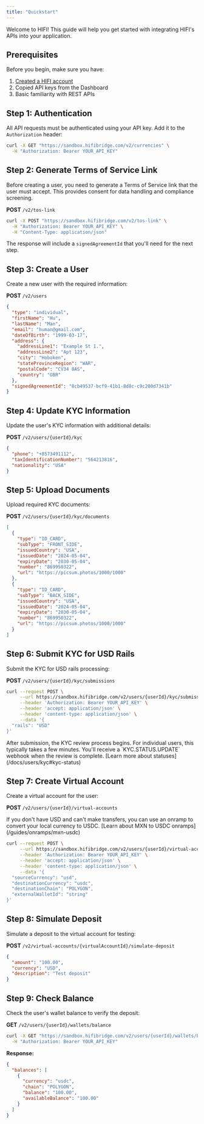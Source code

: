 ```yaml
---
title: "Quickstart"
---
```


Welcome to HIFI! This guide will help you get started with integrating HIFI's APIs into your application.

## Prerequisites

Before you begin, make sure you have:

1. [Created a HIFI account](https://dashboard.hifibridge.com/login?request_access=true)
2. Copied API keys from the Dashboard
3. Basic familiarity with REST APIs

## Step 1: Authentication

All API requests must be authenticated using your API key. Add it to the `Authorization` header:

```bash
curl -X GET "https://sandbox.hifibridge.com/v2/currencies" \
  -H "Authorization: Bearer YOUR_API_KEY"
```

## Step 2: Generate Terms of Service Link

Before creating a user, you need to generate a Terms of Service link that the user must accept. This provides consent for data handling and compliance screening.

**POST** `/v2/tos-link`

```bash
curl -X POST "https://sandbox.hifibridge.com/v2/tos-link" \
  -H "Authorization: Bearer YOUR_API_KEY" \
  -H "Content-Type: application/json"
```

The response will include a `signedAgreementId` that you'll need for the next step.

## Step 3: Create a User

Create a new user with the required information:

**POST** `/v2/users`

```json
{
  "type": "individual",
  "firstName": "Hu",
  "lastName": "Man",
  "email": "human@gmail.com",
  "dateOfBirth": "1999-03-17",
  "address": {
    "addressLine1": "Example St 1.",
    "addressLine2": "Apt 123",
    "city": "Hoboken",
    "stateProvinceRegion": "WAR",
    "postalCode": "CV34 8AS",
    "country": "GBR"
  },
  "signedAgreementId": "8cb49537-bcf9-41b1-8d8c-c9c200d7341b"
}
```

## Step 4: Update KYC Information

Update the user's KYC information with additional details:

**POST** `/v2/users/{userId}/kyc`

```json
{
  "phone": "+8573491112",
  "taxIdentificationNumber": "564213816",
  "nationality": "USA"
}
```

## Step 5: Upload Documents

Upload required KYC documents:

**POST** `/v2/users/{userId}/kyc/documents`

```json
[
  {
    "type": "ID_CARD",
    "subType": "FRONT_SIDE",
    "issuedCountry": "USA",
    "issuedDate": "2024-05-04",
    "expiryDate": "2030-05-04",
    "number": "869950322",
    "url": "https://picsum.photos/1000/1000"
  },
  {
    "type": "ID_CARD",
    "subType": "BACK_SIDE",
    "issuedCountry": "USA",
    "issuedDate": "2024-05-04",
    "expiryDate": "2030-05-04",
    "number": "869950322",
    "url": "https://picsum.photos/1000/1000"
  }
]
```

## Step 6: Submit KYC for USD Rails

Submit the KYC for USD rails processing:

**POST** `/v2/users/{userId}/kyc/submissions`

```bash
curl --request POST \
     --url https://sandbox.hifibridge.com/v2/users/{userId}/kyc/submissions \
     --header 'Authorization: Bearer YOUR_API_KEY' \
     --header 'accept: application/json' \
     --header 'content-type: application/json' \
     --data '{
  "rails": "USD"
}'
```

<Note>
  After submission, the KYC review process begins. For individual users, this
  typically takes a few minutes. You'll receive a `KYC.STATUS.UPDATE` webhook
  when the review is complete. [Learn more about
  statuses](/docs/users/kyc#kyc-status)
</Note>

## Step 7: Create Virtual Account

Create a virtual account for the user:

**POST** `/v2/users/{userId}/virtual-accounts`

<Note>
  If you don't have USD and can't make transfers, you can use an onramp to
  convert your local currency to USDC. [Learn about MXN to USDC
  onramps](/guides/onramps/mxn-usdc)
</Note>

```bash
curl --request POST \
     --url https://sandbox.hifibridge.com/v2/users/{userId}/virtual-accounts \
     --header 'Authorization: Bearer YOUR_API_KEY' \
     --header 'accept: application/json' \
     --header 'content-type: application/json' \
     --data '{
  "sourceCurrency": "usd",
  "destinationCurrency": "usdc",
  "destinationChain": "POLYGON",
  "externalWalletId": "string"
}'
```

## Step 8: Simulate Deposit

Simulate a deposit to the virtual account for testing:

**POST** `/v2/virtual-accounts/{virtualAccountId}/simulate-deposit`

```json
{
  "amount": "100.00",
  "currency": "USD",
  "description": "Test deposit"
}
```

## Step 9: Check Balance

Check the user's wallet balance to verify the deposit:

**GET** `/v2/users/{userId}/wallets/balance`

```bash
curl -X GET "https://sandbox.hifibridge.com/v2/users/{userId}/wallets/balance" \
  -H "Authorization: Bearer YOUR_API_KEY"
```

**Response:**

```json
{
  "balances": [
    {
      "currency": "usdc",
      "chain": "POLYGON",
      "balance": "100.00",
      "availableBalance": "100.00"
    }
  ]
}
```
